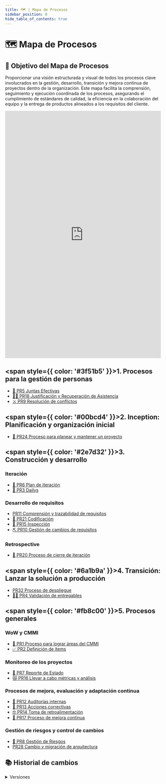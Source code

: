 ```yaml
---
title: 🗺️ | Mapa de Procesos
sidebar_position: 0
hide_table_of_contents: true
---
```


# 🗺️ Mapa de Procesos

## 🎯 Objetivo del Mapa de Procesos

Proporcionar una visión estructurada y visual de todos los procesos clave involucrados en la gestión, desarrollo, transición y mejora continua de proyectos dentro de la organización. Este mapa facilita la comprensión, seguimiento y ejecución coordinada de los procesos, asegurando el cumplimiento de estándares de calidad, la eficiencia en la colaboración del equipo y la entrega de productos alineados a los requisitos del cliente.

<iframe
  frameborder="0"
  style={{ borderRadius: "0em" }}
  width="100%"
  height="800em"
  src="https://viewer.diagrams.net/?tags=%7B%7D&lightbox=1&target=blank&highlight=0000ff&edit=https%3A%2F%2Fapp.diagrams.net%2F%23G1gNv3xNEDJ-UKdilt6gbXmDiESBzK3EYs%23%257B%2522pageId%2522%253A%2522IxfCauMK2ys_PIakc3Fy%2522%257D&layers=1&nav=1&title=Mapa%20de%20procesos%20Code%26Co.drawio&dark=auto#Uhttps%3A%2F%2Fdrive.google.com%2Fuc%3Fid%3D1gNv3xNEDJ-UKdilt6gbXmDiESBzK3EYs%26export%3Ddownload"
></iframe>

## <span style={{ color: '#3f51b5' }}>1. Procesos para la gestión de personas</span>

- [👺 PR5 Juntas Efectivas](docs\procesos\PR5-juntas-efectivas.md)
- [👯‍♀️ PR18 Justificación y Recuperación de Asistencia](docs\procesos\PR18-mediciones-y-analisis.md)
- [⚔️ PR9 Resolución de conflictos](docs\procesos\PR9-resolucion-conflictos.md)

## <span style={{ color: '#00bcd4' }}>2. Inception: Planificación y organización inicial</span>

- [🏇 PR24 Proceso para planear y mantener un proyecto](docs\procesos\PR24-plan-proyecto.md)

## <span style={{ color: '#2e7d32' }}>3. Construcción y desarrollo</span>

### Iteración

- [🚀 PR6 Plan de iteración](docs\procesos\PR6-plan-iteración.md)
- [🍻 PR3 Dailys](docs\procesos\PR3-dailys.md)

### Desarrollo de requisitos

- [PR11 Comprensión y trazabilidad de requisitos](docs\procesos\PR11-trazabilidad-requisitos.md)
- [🌻 PR21 Codificación](docs\procesos\PR21-planes-mejora.md)
- [🐥 PR15 Inspección](docs\procesos\PR16-inspeccion.md)
- [⛏️ PR10 Gestión de cambios de requisitos](docs\procesos\PR10-cambios-requisitos.md)

### Retrospective

- [🦑 PR20 Proceso de cierre de iteración](docs\procesos\PR30-proceso-cierre-iteracion.md)

## <span style={{ color: '#6a1b9a' }}>4. Transición: Lanzar la solución a producción</span>

- [PR32 Proceso de despliegue](docs\procesos\PR32-proceso-despliegue.md)
- [👨‍🍼 PR4 Validación de entregables](docs\procesos\PR4-Validacion-entregables.md)

## <span style={{ color: '#fb8c00' }}>5. Procesos generales</span>

### WoW y CMMI

- [💎 PR1 Proceso para lograr áreas del CMMI](docs\procesos\PR1-areas-CMMI.md)
- [✅ PR2 Definición de ítems](docs\procesos\PR2-definicion-items.md)

### Monitoreo de los proyectos

- [🦍 PR7 Reporte de Estado](docs\procesos\PR7-reporte-estado.md)
- [😿 PR16 Llevar a cabo métricas y análisis](docs\procesos\PR18-mediciones-y-analisis.md)

### Procesos de mejora, evaluación y adaptación continua

- [🩻 PR12 Auditorías internas](docs\procesos\PR12-auditorias.md)
- [🦴 PR13 Acciones correctivas](docs\procesos\PR13-acciones-correctivas.md)
- [🤓 PR14 Toma de retroalimentación](docs\procesos\PR14-retroalimentacion.md)
- [🥩 PR17 Proceso de mejora continua](docs\procesos\PR21-planes-mejora.md)

### Gestión de riesgos y control de cambios

- [🚨 PR8 Gestión de Riesgos](docs\procesos\PR8-gestion-riesgos.md)
- [PR28 Cambio y migración de arquitectura](docs\procesos\PR28-migracion-arquitectura.md)

## 📚 Historial de cambios

<details>
  <summary>Versiones</summary>

| **Versión** | **Descripción**                                                | **Fecha**  | **Colaborador(es)**            |
| ----------- | -------------------------------------------------------------- | ---------- | ------------------------------ |
| 1.0.0       | Ahora abarca la obtención del SRS                              | 07/03/2025 | Valeria Zúñiga y Ángel Ramírez |
| 1.1.0       | Añadir Proceso de Métricas y Análisis al Mapa de Procesos      | 03/04/2025 | Rommel Toledo                  |
| 2.0.0       | Recomposición del mapa de procesos a Draw.io                   | 21/04/2025 | Diego Fuentes                  |
| 2.1.0       | Añadir entradas y salidas del proceso 21 a Draw.io             | 27/04/2025 | Hiram Mendoza                  |
| 3.0.0       | Actualización de mapa de procesos                              | 16/05/2025 | Paola Garrido                  |
| 4.0.0       | Modificación del mapa de procesos + colores + guía de procesos | 21/05/2025 | Valeria Zúñiga                 |
| 4.1.0       | Modificación delinks a versiones NEXT                          | 29/05/2025 | Valeria Zúñiga                 |

</details>
